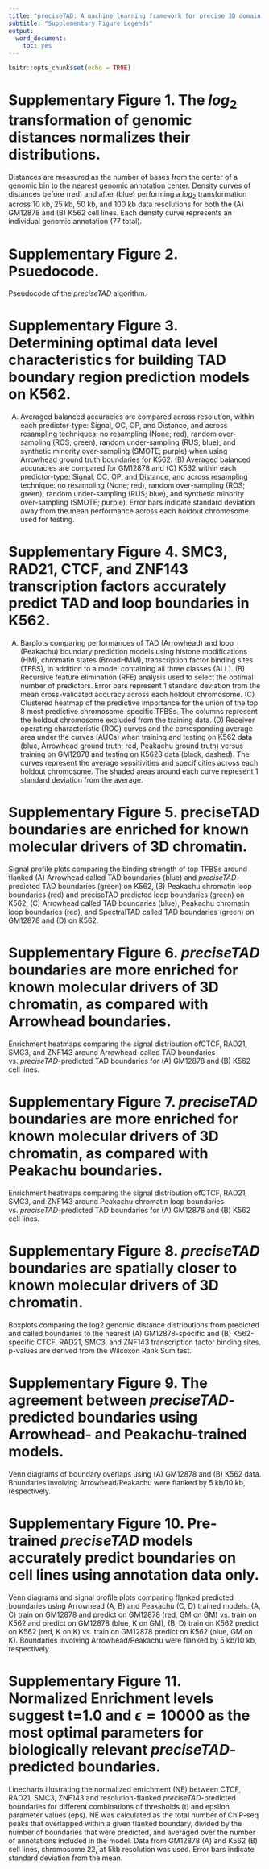 ```yaml
---
title: "preciseTAD: A machine learning framework for precise 3D domain boundary prediction at base-level resolution"
subtitle: "Supplementary Figure Legends"
output:
  word_document:
    toc: yes
---
```


```r
knitr::opts_chunk$set(echo = TRUE)
```




# Supplementary Figure 1. The $log_{2}$ transformation of genomic distances normalizes their distributions.

Distances are measured as the number of bases from the center of a genomic bin to the nearest genomic annotation center. Density curves of distances before (red) and after (blue) performing a $log_{2}$ transformation across 10 kb, 25 kb, 50 kb, and 100 kb data resolutions for both the (A) GM12878 and (B) K562 cell lines. Each density curve represents an individual genomic annotation (77 total).

# Supplementary Figure 2. Psuedocode.

Pseudocode of the *preciseTAD* algorithm.

# Supplementary Figure 3. Determining optimal data level characteristics for building TAD boundary region prediction models on K562.

(A) Averaged balanced accuracies are compared across resolution, within each predictor-type: Signal, OC, OP, and Distance, and across resampling techniques: no resampling (None; red), random over-sampling (ROS; green), random under-sampling (RUS; blue), and synthetic minority over-sampling (SMOTE; purple) when using Arrowhead ground truth boundaries for K562. (B) Averaged balanced accuracies are compared for GM12878 and (C) K562  within each predictor-type: Signal, OC, OP, and Distance, and across resampling technique: no resampling (None; red), random over-sampling (ROS; green), random under-sampling (RUS; blue), and synthetic minority over-sampling (SMOTE; purple). Error bars indicate standard deviation away from the mean performance across each holdout chromosome used for testing.

# Supplementary Figure 4. SMC3, RAD21, CTCF, and ZNF143 transcription factors accurately predict TAD and loop boundaries in K562.

(A) Barplots comparing performances of TAD (Arrowhead) and loop (Peakachu) boundary prediction models using histone modifications (HM), chromatin states (BroadHMM), transcription factor binding sites (TFBS), in addition to a model containing all three classes (ALL). (B) Recursive feature elimination (RFE) analysis used to select the optimal number of predictors. Error bars represent 1 standard deviation from the mean cross-validated accuracy across each holdout chromosome. (C) Clustered heatmap of the predictive importance for the union of the top 8 most predictive chromosome-specific TFBSs. The columns represent the holdout chromosome excluded from the training data. (D) Receiver operating characteristic (ROC) curves and the corresponding average area under the curves (AUCs) when training and testing on K562 data (blue, Arrowhead ground truth; red, Peakachu ground truth) versus training on GM12878 and testing on K5628 data (black, dashed). The curves represent the average sensitivities and specificities across each holdout chromosome. The shaded areas around each curve represent 1 standard deviation from the average.

# Supplementary Figure 5. preciseTAD boundaries are enriched for known molecular drivers of 3D chromatin.

Signal profile plots comparing the binding strength of top TFBSs around flanked (A) Arrowhead called TAD boundaries (blue) and *preciseTAD*-predicted TAD boundaries (green) on K562, (B) Peakachu chromatin loop boundaries (red) and preciseTAD predicted loop boundaries (green) on K562, (C) Arrowhead called TAD boundaries (blue), Peakachu chromatin loop boundaries (red), and SpectralTAD called TAD boundaries (green) on GM12878 and (D) on K562. 

# Supplementary Figure 6. *preciseTAD* boundaries are more enriched for known molecular drivers of 3D chromatin, as compared with Arrowhead boundaries.

Enrichment heatmaps comparing the signal distribution ofCTCF, RAD21, SMC3, and ZNF143 around Arrowhead-called TAD boundaries vs. *preciseTAD*-predicted TAD boundaries for (A) GM12878 and (B) K562 cell lines.

# Supplementary Figure 7. *preciseTAD* boundaries are more enriched for known molecular drivers of 3D chromatin, as compared with Peakachu boundaries.

Enrichment heatmaps comparing the signal distribution ofCTCF, RAD21, SMC3, and ZNF143 around Peakachu chromatin loop boundaries vs. *preciseTAD*-predicted TAD boundaries for (A) GM12878 and (B) K562 cell lines.

# Supplementary Figure 8. *preciseTAD* boundaries are spatially closer to known molecular drivers of 3D chromatin.

Boxplots comparing the log2 genomic distance distributions from predicted and called boundaries to the nearest (A) GM12878-specific and (B) K562-specific CTCF, RAD21, SMC3, and ZNF143 transcription factor binding sites. p-values are derived from the Wilcoxon Rank Sum test.

# Supplementary Figure 9. The agreement between *preciseTAD*-predicted boundaries using Arrowhead- and Peakachu-trained models. 

Venn diagrams of boundary overlaps using (A) GM12878 and (B) K562 data. Boundaries involving Arrowhead/Peakachu were flanked by 5 kb/10 kb, respectively.

# Supplementary Figure 10. Pre-trained *preciseTAD* models accurately predict boundaries on cell lines using annotation data only.

Venn diagrams and signal profile plots comparing flanked predicted boundaries using Arrowhead (A, B) and Peakachu (C, D) trained models. (A, C) train on GM12878 and predict on GM12878 (red, GM on GM) vs. train on K562 and predict on GM12878 (blue, K on GM), (B, D) train on K562 predict on K562 (red, K on K) vs. train on GM12878 predict on K562 (blue, GM on K). Boundaries involving Arrowhead/Peakachu were flanked by 5 kb/10 kb, respectively.

# Supplementary Figure 11. Normalized Enrichment levels suggest t=1.0 and $\epsilon=10000$ as the most optimal parameters for biologically relevant *preciseTAD*-predicted boundaries.

Linecharts illustrating the normalized enrichment (NE) between CTCF, RAD21, SMC3, ZNF143 and resolution-flanked *preciseTAD*-predicted boundaries for different combinations of thresholds (t) and epsilon parameter values (eps). NE was calculated as the total number of ChIP-seq peaks that overlapped within a given flanked boundary, divided by the number of boundaries that were predicted, and averaged over the number of annotations included in the model. Data from GM12878 (A) and K562 (B) cell lines, chromosome 22, at 5kb resolution was used. Error bars indicate standard deviation from the mean.


